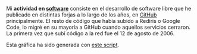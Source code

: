 {{headerheatmap|1=Actividad en software}}

{{actividad}}

{{ap|1={{:rootpath}}/software|2=Software}}

Mi '''actividad en [[{{:rootpath}}/software|software]]''' consiste en el desarrollo de software libre que he publicado en distintas forjas a lo largo de los años, en [https://github.com/emijrp GitHub] principalmente. El resto de código que había subido a Rediris o Google Code, lo migré en su mayoría a GitHub cuando aquellos servicios cerraron. La primera vez que subí código a la red fue el 12 de agosto de 2006.

Esta gráfica ha sido generada con <a href="actividad-software.py">este script</a>.

<center>
<div class="activity" id="actividad-software-2005"></div>
<div class="activity" id="actividad-software-2006"></div>
<div class="activity" id="actividad-software-2007"></div>
<div class="activity" id="actividad-software-2008"></div>
<div class="activity" id="actividad-software-2009"></div>
<div class="activity" id="actividad-software-2010"></div>
<div class="activity" id="actividad-software-2011"></div>
<div class="activity" id="actividad-software-2012"></div>
<div class="activity" id="actividad-software-2013"></div>
<div class="activity" id="actividad-software-2014"></div>
<div class="activity" id="actividad-software-2015"></div>
<div class="activity" id="actividad-software-2016"></div>
<div class="activity" id="actividad-software-2017"></div>
<div class="activity" id="actividad-software-2018"></div>
</center>

<script type="text/javascript">
var highlights = new Array();
highlights[2005] = [ ];
highlights[2006] = [ new Date(2006, 7, 12) ];
highlights[2007] = [ ];
highlights[2008] = [ ];
highlights[2009] = [ ];
highlights[2010] = [ ];
highlights[2011] = [ ];
highlights[2012] = [ ];
highlights[2013] = [ ];
highlights[2014] = [ ];
highlights[2015] = [ ];
highlights[2016] = [ ];
highlights[2017] = [ ];
highlights[2018] = [ ];

var years = new Array();
moment.lang("es");
for (i = 2005; i <= 2018; i++) {
    displaylegend = i == 2018;
    years[i] = new CalHeatMap();
    years[i].init({
        itemSelector: "#actividad-software-"+i, 
        itemName: ["commit", "commits"], 
        domain: "year", 
        subDomain: "day", 
        data: "actividad-software.json", 
        start: new Date(i, 0), 
        weekStartOnMonday: true, 
        highlight: highlights[i], 
        cellSize: 10, 
        range: 1, 
        displayLegend: displaylegend,
        legend: [5, 10, 15, 20], 
        legendTitleFormat: {
            lower: "Menos de {min} {name}",
            inner: "Entre {down} y {up} {name}",
            upper: "Más de {max} {name}"
        },
        subDomainDateFormat:  function(date) {
            return moment(date).format("LL");
        }, 
        subDomainTextFormat: function(date, value) {
            if (value > 20) {
                return ;
            } else {
                return value;
            }
        }, 
    });
}
</script>

{{actividad}}

{{clear}}

{{footer}}
